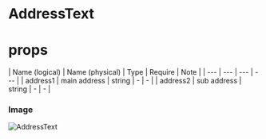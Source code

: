 # AddressText

# props
| Name (logical) | Name (physical) | Type | Require | Note |
| --- | --- | --- | --- |
| address1 | main address | string | - | - |
| address2 | sub address | string | - | - |

### Image
![AddressText](../_images/AddressText.png)